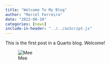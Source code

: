 ```yaml
---
title: "Welcome To My Blog"
author: "Marcel Ferreira"
date: "2022-08-10"
categories: [news]
include-in-header: "../../asScript.js"
---
```


This is the first post in a Quarto blog. Welcome!

![Mee](images/dreamMarcel.jpg)

